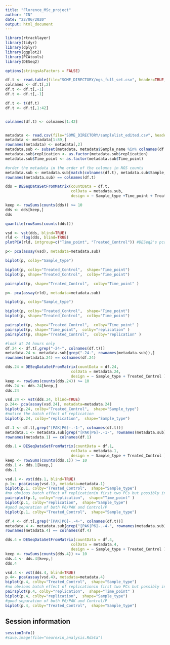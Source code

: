 ```yaml
---
title: "Florence_MSc_project"
author: "IN"
date: "22/06/2020"
output: html_document
---
```


```r

library(rtracklayer)
library(tidyr)
library(dplyr)
library(ggplot2)
library(PCAtools)
library(DESeq2)

options(stringsAsFactors = FALSE)

```

```r
df.t <- read.table(file="SOME_DIRECTORY/ngs_full_set.csv", header=TRUE, as.is = TRUE, sep=",")
colnames <- df.t[,2]
df.t <- df.t[,-1]
df.t <- df.t[,-1]

df.t <- t(df.t)
df.t <- df.t[,1:42]


colnames(df.t) <- colnames[1:42]


metadata <- read.csv(file="SOME_DIRECTORY/samplelist_edited.csv", header=TRUE)
metadata <- metadata[1:89,]
rownames(metadata) <- metadata[,2]
metadata.sub <- subset(metadata, metadata$Sample_name %in% colnames(df.t))
metadata.sub$replication <- as.factor(metadata.sub$replication)
metadata.sub$Time_point <- as.factor(metadata.sub$Time_point)

#order the metadata in the order of the columns in NGS counts
metadata.sub <- metadata.sub[match(colnames(df.t), metadata.sub$Sample_name),]
rownames(metadata.sub) == colnames(df.t)

dds = DESeqDataSetFromMatrix(countData = df.t, 
                             colData = metadata.sub, 
                             design = ~ Sample_type +Time_point + Treated_Control )

keep <- rowSums(counts(dds)) >= 10
dds <- dds[keep,]
dds

quantile(rowSums(counts(dds)))

vsd <- vst(dds, blind=TRUE)
rld <- rlog(dds, blind=TRUE)
plotPCA(rld, intgroup=c("Time_point", "Treated_Control")) #DESeq2's pca plot

p<- pca(assay(vsd), metadata=metadata.sub)

biplot(p, colby="Sample_type")

biplot(p, colby="Treated_Control",  shape="Time_point")
biplot(p, shape="Treated_Control",  colby="Time_point")

pairsplot(p, shape="Treated_Control",  colby="Time_point" )

p<- pca(assay(rld), metadata=metadata.sub)

biplot(p, colby="Sample_type")

biplot(p, colby="Treated_Control",  shape="Time_point")
biplot(p, shape="Treated_Control",  colby="Time_point")

pairsplot(p, shape="Treated_Control",  colby="Time_point" )
pairsplot(p, shape="Time_point",  colby="replication" )
pairsplot(p, shape="Treated_Control",  colby="replication" )

#look at 24 hours only
df.24 <- df.t[,grep("-24-", colnames(df.t))] 
metadata.24 <- metadata.sub[grep("-24-", rownames(metadata.sub)),]
rownames(metadata.24) == colnames(df.24)

dds.24 = DESeqDataSetFromMatrix(countData = df.24, 
                             colData = metadata.24, 
                             design = ~ Sample_type + Treated_Control )
keep <- rowSums(counts(dds.24)) >= 10
dds.24 <- dds.24[keep,]
dds.24

vsd.24 <- vst(dds.24, blind=TRUE)
p.24<- pca(assay(vsd.24), metadata=metadata.24)
biplot(p.24, colby="Treated_Control",  shape="Sample_type")
#notice the batch effect of replication
biplot(p.24, colby="replication",  shape="Sample_type")

df.1 <- df.t[,grep("[PAK|P6]-.-1-", colnames(df.t))] 
metadata.1 <- metadata.sub[grep("[PAK|P6]-.-1-", rownames(metadata.sub)),]
rownames(metadata.1) == colnames(df.1)

dds.1 = DESeqDataSetFromMatrix(countData = df.1, 
                             colData = metadata.1, 
                             design = ~ Sample_type + Treated_Control )
keep <- rowSums(counts(dds.1)) >= 10
dds.1 <- dds.1[keep,]
dds.1

vsd.1 <- vst(dds.1, blind=TRUE)
p.1<- pca(assay(vsd.1), metadata=metadata.1)
biplot(p.1, colby="Treated_Control",  shape="Sample_type")
#no obvious batch effect of replicationin first two PCs but possibly in PC3
pairsplot(p.1, colby="replication",  shape="Time_point" )
biplot(p.1, colby="replication",  shape="Sample_type")
#good separation of both P6/PAK and Control/P
biplot(p.1, colby="Treated_Control",  shape="Sample_type")

df.4 <- df.t[,grep("[PAK|P6]-.-4-", colnames(df.t))] 
metadata.4 <- metadata.sub[grep("[PAK|P6]-.-4-", rownames(metadata.sub)),]
rownames(metadata.4) == colnames(df.4)

dds.4 = DESeqDataSetFromMatrix(countData = df.4, 
                             colData = metadata.4, 
                             design = ~ Sample_type + Treated_Control )
keep <- rowSums(counts(dds.4)) >= 10
dds.4 <- dds.4[keep,]
dds.4

vsd.4 <- vst(dds.4, blind=TRUE)
p.4<- pca(assay(vsd.4), metadata=metadata.4)
biplot(p.4, colby="Treated_Control",  shape="Sample_type")
#no obvious batch effect of replicationin first two PCs but possibly in PC3
pairsplot(p.4, colby="replication",  shape="Time_point" )
biplot(p.4, colby="replication",  shape="Sample_type")
#good separation of both P6/PAK and Control/P
biplot(p.4, colby="Treated_Control",  shape="Sample_type")

```

## Session information
```r
sessionInfo()
#save.image(file="neurexin_analysis.Rdata")
```
